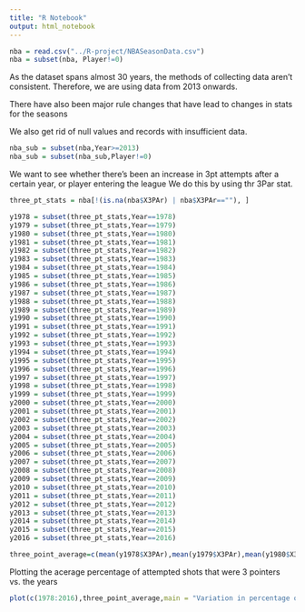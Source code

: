 ```yaml
---
title: "R Notebook"
output: html_notebook
---
```


```r
nba = read.csv("../R-project/NBASeasonData.csv")
nba = subset(nba, Player!=0)
```

As the dataset spans almost 30 years, the methods of collecting data aren't consistent. Therefore, we are using data from 2013 onwards.


There have also been major rule changes that have lead to changes in stats for the seasons


We also get rid of null values and records with insufficient data.
```r
nba_sub = subset(nba,Year>=2013)
nba_sub = subset(nba_sub,Player!=0)
```
We want to see whether there's been an increase in 3pt attempts after a certain year, or player entering the league
We do this by using thr 3Par stat.
```r
three_pt_stats = nba[!(is.na(nba$X3PAr) | nba$X3PAr==""), ]
```

```r
y1978 = subset(three_pt_stats,Year==1978)
y1979 = subset(three_pt_stats,Year==1979)
y1980 = subset(three_pt_stats,Year==1980)
y1981 = subset(three_pt_stats,Year==1981)
y1982 = subset(three_pt_stats,Year==1982)
y1983 = subset(three_pt_stats,Year==1983)
y1984 = subset(three_pt_stats,Year==1984)
y1985 = subset(three_pt_stats,Year==1985)
y1986 = subset(three_pt_stats,Year==1986)
y1987 = subset(three_pt_stats,Year==1987)
y1988 = subset(three_pt_stats,Year==1988)
y1989 = subset(three_pt_stats,Year==1989)
y1990 = subset(three_pt_stats,Year==1990)
y1991 = subset(three_pt_stats,Year==1991)
y1992 = subset(three_pt_stats,Year==1992)
y1993 = subset(three_pt_stats,Year==1993)
y1994 = subset(three_pt_stats,Year==1994)
y1995 = subset(three_pt_stats,Year==1995)
y1996 = subset(three_pt_stats,Year==1996)
y1997 = subset(three_pt_stats,Year==1997)
y1998 = subset(three_pt_stats,Year==1998)
y1999 = subset(three_pt_stats,Year==1999)
y2000 = subset(three_pt_stats,Year==2000)
y2001 = subset(three_pt_stats,Year==2001)
y2002 = subset(three_pt_stats,Year==2002)
y2003 = subset(three_pt_stats,Year==2003)
y2004 = subset(three_pt_stats,Year==2004)
y2005 = subset(three_pt_stats,Year==2005)
y2006 = subset(three_pt_stats,Year==2006)
y2007 = subset(three_pt_stats,Year==2007)
y2008 = subset(three_pt_stats,Year==2008)
y2009 = subset(three_pt_stats,Year==2009)
y2010 = subset(three_pt_stats,Year==2010)
y2011 = subset(three_pt_stats,Year==2011)
y2012 = subset(three_pt_stats,Year==2012)
y2013 = subset(three_pt_stats,Year==2013)
y2014 = subset(three_pt_stats,Year==2014)
y2015 = subset(three_pt_stats,Year==2015)
y2016 = subset(three_pt_stats,Year==2016)

three_point_average=c(mean(y1978$X3PAr),mean(y1979$X3PAr),mean(y1980$X3PAr),mean(y1981$X3PAr),mean(y1982$X3PAr),mean(y1983$X3PAr),mean(y1984$X3PA),mean(y1985$X3PAr),mean(y1986$X3PAr),mean(y1987$X3PAr),mean(y1988$X3PAr),mean(y1989$X3PAr),mean(y1990$X3PAr),mean(y1991$X3PAr),mean(y1992$X3PAr),mean(y1993$X3PAr),mean(y1994$X3PAr),mean(y1995$X3PAr),mean(y1996$X3PAr),mean(y1997$X3PAr),mean(y1998$X3PAr),mean(y1999$X3PAr),mean(y2000$X3PAr),mean(y2001$X3PAr),mean(y2002$X3PAr),mean(y2003$X3PAr),mean(y2004$X3PAr),mean(y2005$X3PAr),mean(y2006$X3PAr),mean(y2007$X3PAr),mean(y2008$X3PAr),mean(y2009$X3PAr),mean(y2010$X3PAr),mean(y2011$X3PAr),mean(y2012$X3PAr),mean(y2013$X3PAr),mean(y2014$X3PAr),mean(y2015$X3PAr),mean(y2016$X3PAr))
```

Plotting the acerage percentage of attempted shots that were 3 pointers vs. the years

```r
plot(c(1978:2016),three_point_average,main = "Variation in percentage of 3 pointers attempted",xlab = "Year", ylab = "Percentage of 3 pointers attempted", type = "h", col = "blue")

```
```r

```